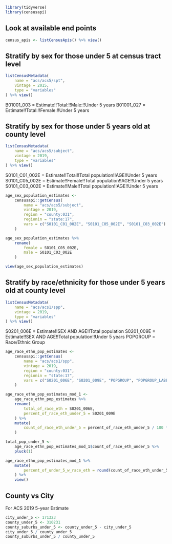 
```r
library(tidyverse)
library(censusapi)
```

## Look at available end points


```r
census_apis <- listCensusApis() %>% view()
```


## Stratify by sex for those under 5 at census tract level

```r
listCensusMetadata(
    name = "acs/acs5/spt",
    vintage = 2015,
    type = "variables"
) %>% view()
```

B01001_003 = Estimate!!Total:!!Male:!!Under 5 years
B01001_027 = Estimate!!Total:!!Female:!!Under 5 years

## Stratify by sex for those under 5 years old at county level

```r
listCensusMetadata(
    name = "acs/acs5/subject",
    vintage = 2019,
    type = "variables"
) %>% view()
```

S0101_C01_002E = Estimate!!Total!!Total population!!AGE!!Under 5 years
S0101_C05_002E = Estimate!!Female!!Total population!!AGE!!Under 5 years
S0101_C03_002E = Estimate!!Male!!Total population!!AGE!!Under 5 years

```r
age_sex_population_estimates <- 
    censusapi::getCensus(
        name = "acs/acs5/subject",
        vintage = 2019,
        region = "county:031",
        regionin = "state:17",
        vars = c("S0101_C01_002E", "S0101_C05_002E", "S0101_C03_002E")
    )

age_sex_population_estimates %>%
    rename(
        female = S0101_C05_002E,
        male = S0101_C03_002E
    )

view(age_sex_population_estimates)
```

## Stratify by race/ethnicity for those under 5 years old at county level


```r
listCensusMetadata(
    name = "acs/acs1/spp",
    vintage = 2019,
    type = "variables"
) %>% view()
```

S0201_006E = Estimate!!SEX AND AGE!!Total population
S0201_009E = Estimate!!SEX AND AGE!!Total population!!Under 5 years
POPGROUP = Race/Ethnic Group

```r
age_race_ethn_pop_estimates <- 
    censusapi::getCensus(
        name = "acs/acs1/spp",
        vintage = 2019,
        region = "county:031",
        regionin = "state:17",
        vars = c("S0201_006E", "S0201_009E", "POPGROUP", "POPGROUP_LABEL")
    )

age_race_ethn_pop_estimates_mod_1 <- 
    age_race_ethn_pop_estimates %>%
    rename(
        total_of_race_eth = S0201_006E,
        percent_of_race_eth_under_5 = S0201_009E
    ) %>%
    mutate(
        count_of_race_eth_under_5 = percent_of_race_eth_under_5 / 100 * total_of_race_eth
    )

total_pop_under_5 <- 
    age_race_ethn_pop_estimates_mod_1$count_of_race_eth_under_5 %>%
    pluck(1)

age_race_ethn_pop_estimates_mod_1 %>%
    mutate(
        percent_of_under_5_w_race_eth = round(count_of_race_eth_under_5 / total_pop_under_5 * 100, 2)
    ) %>%
    view()
```

## County vs City

For ACS 2019 5-year Estimate

```r
city_under_5 <- 171323
county_under_5 <- 310231
county_suburbs_under_5 <- county_under_5 - city_under_5
city_under_5 / county_under_5
county_suburbs_under_5 / county_under_5
```

